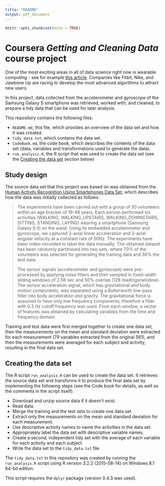 ```yaml
---
title: "README"
output: pdf_document
---
```


```r
knitr::opts_chunk$set(echo = TRUE)
```

# Coursera *Getting and Cleaning Data* course project

One of the most exciting areas in all of data science right now is wearable computing - see for example [this article](http://www.insideactivitytracking.com/data-science-activity-tracking-and-the-battle-for-the-worlds-top-sports-brand/). Companies like Fitbit, Nike, and Jawbone Up are racing to develop the most advanced algorithms to attract new users.

In this project, data collected from the accelerometer and gyroscope of the Samsung Galaxy S smartphone was retrieved, worked with, and cleaned, to prepare a tidy data that can be used for later analysis.

This repository contains the following files:

- `README.md`, this file, which provides an overview of the data set and how it was created.
- `tidy_data.txt`, which contains the data set.
- `CodeBook.md`, the code book, which describes the contents of the data set (data, variables and transformations used to generate the data).
- `run_analysis.R`, the R script that was used to create the data set (see the [Creating the data set](#creating-data-set) section below) 

## Study design <a name="study-design"></a>

The source data set that this project was based on was obtained from the [Human Activity Recognition Using Smartphones Data Set](http://archive.ics.uci.edu/ml/datasets/Human+Activity+Recognition+Using+Smartphones#), which describes how the data was initially collected as follows:

> The experiments have been carried out with a group of 30 volunteers within an age bracket of 19-48 years. Each person performed six activities (WALKING, WALKING\_UPSTAIRS, WALKING\_DOWNSTAIRS, SITTING, STANDING, LAYING) wearing a smartphone (Samsung Galaxy S II) on the waist. Using its embedded accelerometer and gyroscope, we captured 3-axial linear acceleration and 3-axial angular velocity at a constant rate of 50Hz. The experiments have been video-recorded to label the data manually. The obtained dataset has been randomly partitioned into two sets, where 70% of the volunteers was selected for generating the training data and 30% the test data.
> 
> The sensor signals (accelerometer and gyroscope) were pre-processed by applying noise filters and then sampled in fixed-width sliding windows of 2.56 sec and 50% overlap (128 readings/window). The sensor acceleration signal, which has gravitational and body motion components, was separated using a Butterworth low-pass filter into body acceleration and gravity. The gravitational force is assumed to have only low frequency components, therefore a filter with 0.3 Hz cutoff frequency was used. From each window, a vector of features was obtained by calculating variables from the time and frequency domain.

Training and test data were first merged together to create one data set, then the measurements on the mean and standard deviation were extracted for each measurement (79 variables extracted from the original 561), and then the measurements were averaged for each subject and activity, resulting in the final data set.

## Creating the data set <a name="creating-data-set"></a>

The R script `run_analysis.R` can be used to create the data set. It retrieves the source data set and transforms it to produce the final data set by implementing the following steps (see the Code book for details, as well as the comments in the script itself):

- Download and unzip source data if it doesn't exist.
- Read data.
- Merge the training and the test sets to create one data set.
- Extract only the measurements on the mean and standard deviation for each measurement.
- Use descriptive activity names to name the activities in the data set.
- Appropriately label the data set with descriptive variable names.
- Create a second, independent tidy set with the average of each variable for each activity and each subject.
- Write the data set to the `tidy_data.txt` file.

The `tidy_data.txt` in this repository was created by running the `run_analysis.R` script using R version 3.2.2 (2015-08-14) on Windows 8.1 64-bit edition.

This script requires the `dplyr` package (version 0.4.3 was used).